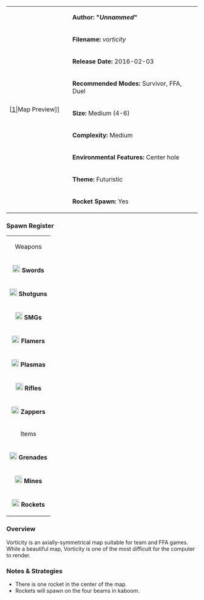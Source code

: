 {| border="1" cellpadding="2" width="800px"
|rowspan="9" width="150px"|[[File:Vorticity.png|thumb|center]|Map Preview]]
|'''Author: "''Unnammed''"'''
|-
|'''Filename:''' ''vorticity''
|-
| '''Release Date:''' 2016-02-03
|-
|'''Recommended Modes:''' Survivor, FFA, Duel
|-
|'''Size:''' Medium (4-6)
|-
|'''Complexity:''' Medium
|-
|'''Environmental Features:''' Center hole
|-
|'''Theme:''' Futuristic
|-
|'''Rocket Spawn:''' Yes
|}


=== Spawn Register ===
{| border="1" cellpadding="2" width="150px"
|colspan="2" align="center"|Weapons
|-
|[[File:Sword.png|20px]] '''Swords''' || 7
|-
|[[File:Shotgun.png|20px]] '''Shotguns''' || 4
|-
|[[File:Smg.png|20px]] '''SMGs''' || 8
|-
|[[File:Flamer.png|20px]] '''Flamers''' || 4
|-
|[[File:Plasma.png|20px]] '''Plasmas''' || 4
|-
| [[File:Rifle.png|20px]] '''Rifles''' || 4
|-
| [[File:Zapper_grey.png|20px]] '''  Zappers''' || 4
|-
|colspan="2" align="center"|Items
|-
| [[File:Grenade.png|20px]] '''Grenades''' || 8
|-
| [[File:Mine.png|20px]] '''Mines''' || 8
|-
| [[File:Rocket.png|20px]] '''Rockets''' || 1 (4 in kaboom)
|}
=== Overview ===
Vorticity is an axially-symmetrical map suitable for team and FFA games. While a beautiful map, Vorticity is one of the most difficult for the computer to render.

=== Notes & Strategies ===

* There is one rocket in the center of the map.
* Rockets will spawn on the four beams in kaboom.
